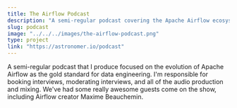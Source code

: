 ```yaml
---
title: The Airflow Podcast
description: "A semi-regular podcast covering the Apache Airflow ecosystem."
slug: podcast
image: "../../../images/the-airflow-podcast.png"
type: project
link: "https://astronomer.io/podcast"
---
```


A semi-regular podcast that I produce focused on the evolution of Apache Airflow as the gold standard for data engineering. I'm responsible for booking interviews, moderating interviews, and all of the audio production and mixing. We've had some really awesome guests come on the show, including Airflow creator Maxime Beauchemin.